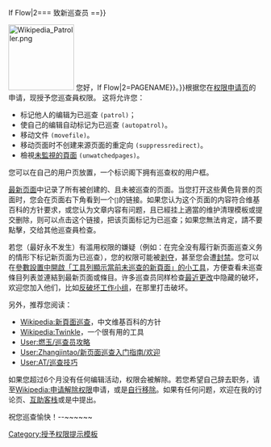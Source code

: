 {{{{{|safesubst:}}}If Flow|2=== 致新巡查员 ==}}

[[File:Wikipedia_Patroller.png|right|130px]]
您好，{{{{{|safesubst:}}}If Flow|2={{{{{|safesubst:}}}PAGENAME}}。}}根据您在[[Wikipedia:權限申請/申請巡查權|权限申请页]]的申请，现授予您巡查員权限。 这将允许您：
*标记他人的编辑为已巡查 <code>(patrol)</code>；
*使自己的编辑自动标记为已巡查 <code>(autopatrol)</code>。
*移动文件 <code>(movefile)</code>。
*移动页面时不创建来源页面的重定向 <code>(suppressredirect)</code>。
*檢視[[Special:Unwatchedpages|未監視的頁面]] <code>(unwatchedpages)</code>。

您可以在自己的用户页放置{{tl|User Patroller}}，一个标识阁下拥有巡查权的用户框。

<span class="plainlinks">[https://zh.wikipedia.org/w/index.php?title=Special:最新页面&hidepatrolled=1&namespace=all 最新页面]</span>中记录了所有被创建的、且未被巡查的页面。当您打开这些黄色背景的页面时，您会在页面右下角看到一个<small>[<font color="#002bb8">{{int:Markaspatrolledtext}}</font>]</small>的链接。如果您认为这个页面的内容符合维基百科的方针要求，或您认为文章内容有问题，且已經挂上適當的维护清理模板或提交删除，则可以点击这个链接，把该页面标记为已巡查；如果您無法肯定，請不要點擊，交给其他巡查員检查。

若您（最好永不发生）有滥用权限的嫌疑（例如：在完全没有履行新页面巡查义务的情形下标记新页面为已巡查），您的权限可能被[[Wikipedia:申请解除权限|剥夺]]，甚至您会遭[[Wikipedia:封禁方针|封禁]]。您可以在[[Special:参数设置#mw-input-wpgadgets-PatrollCount|參數設置中開啟「工具列顯示當前未巡查的新頁面」的小工具]]，方便查看未巡查條目列表並連結到最新页面或條目。许多巡查员同样检查[[Special:最近更改|最近更改]]中隐藏的破坏，欢迎您加入他们，比如[[Wikipedia:反破坏工作小组|反破坏工作小组]]，在那里打击破坏。

另外，推荐您阅读：
*[[Wikipedia:新頁面巡查]]，中文维基百科的方针
*[[Wikipedia:Twinkle]]，一个很有用的工具
*[[User:燃玉/巡查员攻略]]
*[[User:Zhangjintao/新页面巡查入门指南/欢迎]]
*[[User:AT/巡查技巧]]

如果您超过6个月没有任何编辑活动，权限会被解除。若您希望自己辞去职务，请至[[Wikipedia:申请解除权限]]申请，或是[[Special:用户权限|自行移除]]。如果有任何问题，欢迎在我的讨论页、[[Wikipedia:互助客栈/求助|互助客栈]]或是{{IRC|wikipedia-zh}}中提出。

祝您巡查愉快！--~~<includeonly>~~</includeonly><noinclude>~~</noinclude>
<!-- Template:Patrolgranted -->
<noinclude>[[Category:授予权限提示模板]]</noinclude>